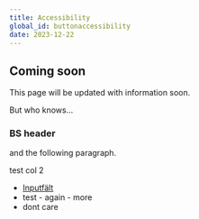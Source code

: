 ```yaml
---
title: Accessibility
global_id: buttonaccessibility
date: 2023-12-22
---
```


## Coming soon

This page will be updated with information soon.

But who knows...

### BS header

and the following paragraph.

<Row>
  <Col>
    <FigmaSVG node="1609-7763" caption="Positive and negative" />
  </Col>
  <Col>test col 2</Col>
</Row>

- [Inputfält](/component/input)
- test - again - more
- dont care
